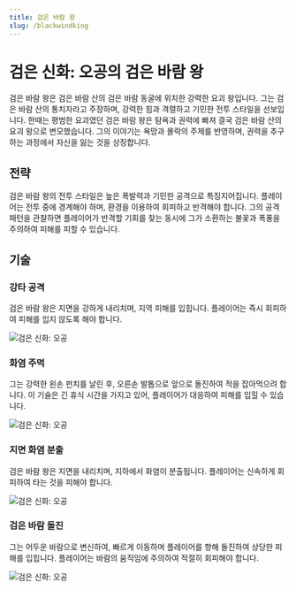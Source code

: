 ```yaml
---
title: 검은 바람 왕
slug: /blackwindking
---
```


# 검은 신화: 오공의 검은 바람 왕

검은 바람 왕은 검은 바람 산의 검은 바람 동굴에 위치한 강력한 요괴 왕입니다. 그는 검은 바람 산의 통치자라고 주장하며, 강력한 힘과 격렬하고 기민한 전투 스타일을 선보입니다. 한때는 평범한 요괴였던 검은 바람 왕은 탐욕과 권력에 빠져 결국 검은 바람 산의 요괴 왕으로 변모했습니다. 그의 이야기는 욕망과 몰락의 주제를 반영하며, 권력을 추구하는 과정에서 자신을 잃는 것을 상징합니다.

## 전략

검은 바람 왕의 전투 스타일은 높은 폭발력과 기민한 공격으로 특징지어집니다. 플레이어는 전투 중에 경계해야 하며, 환경을 이용하여 회피하고 반격해야 합니다. 그의 공격 패턴을 관찰하면 플레이어가 반격할 기회를 찾는 동시에 그가 소환하는 불꽃과 폭풍을 주의하여 피해를 피할 수 있습니다.

## 기술

### 강타 공격

검은 바람 왕은 지면을 강하게 내리치며, 지역 피해를 입힙니다. 플레이어는 즉시 회피하여 피해를 입지 않도록 해야 합니다.

<img src="https://image.informedainews.com/bwk1.gif" alt="검은 신화: 오공"/>

### 화염 주먹

그는 강력한 왼손 펀치를 날린 후, 오른손 발톱으로 앞으로 돌진하여 적을 잡아먹으려 합니다. 이 기술은 긴 휴식 시간을 가지고 있어, 플레이어가 대응하여 피해를 입힐 수 있습니다.

<img src="https://image.informedainews.com/bwk2.gif" alt="검은 신화: 오공"/>

### 지면 화염 분출

검은 바람 왕은 지면을 내리치며, 지하에서 화염이 분출됩니다. 플레이어는 신속하게 회피하여 타는 것을 피해야 합니다.

<img src="https://image.informedainews.com/bwk3.gif" alt="검은 신화: 오공"/>

### 검은 바람 돌진

그는 어두운 바람으로 변신하여, 빠르게 이동하며 플레이어를 향해 돌진하여 상당한 피해를 입힙니다. 플레이어는 바람의 움직임에 주의하여 적절히 회피해야 합니다.

<img src="https://image.informedainews.com/bwk4.gif" alt="검은 신화: 오공"/>